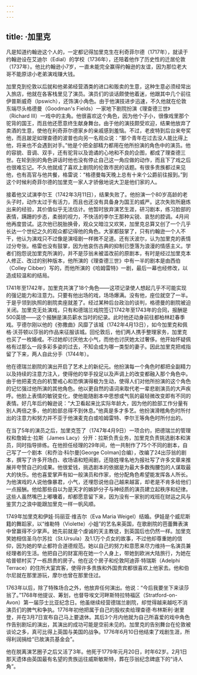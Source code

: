 ```yaml
---
---
---
```

title: ·加里克
---




凡是知道约翰逊这个人的，一定都记得加里克生在利奇菲尔德（1717年），就读于约翰逊设在艾迪尔（Edial）的学校（1736年），还陪着他作了历史性的迁居伦敦（1737年）。他比约翰逊小7岁，一直未能完全赢得约翰逊的友谊，因为那位老大哥不能原谅小老弟演戏赚大钱。

加里克到伦敦以后就和他弟弟经营酒类的进口和贩卖的生意，这种生意必须经常出入旅店，他就在各客栈里见了演员。演员们的谈话颇使他着迷，他跟其中几个前往伊普斯威奇（Ipswich），还饰演小角色。由于他演技进步迅速，不久他就在伦敦东端尽头格德曼（Goodman's Fields）一家地下剧院扮演《理查德三世》（Richard Ⅲ）一戏中的主角。他很喜欢这个角色，因为他个子小，很像戏里那个驼背的国王，而且他还愿意终生献身舞台。由于他的演技颇受欢迎，结果他放弃了卖酒的生意，使他在利奇菲尔德家乡的亲戚感到羞恼。不过，老皮特到后台来夸奖他，而且跛足如理查德的波普也向另一名观众说：“那个青年在过去没人能比得上他，将来也不会遇到对手。”他是个把全部精力都用在他所扮演的角色中的演员。他的容貌、音调、双手，还有驼背以及诡谲的心地和不良的企图，都成了理查德三世。在轮到别的角色讲话时他也没有停止自己这一角应做的动作，而且下了戏之后也很难忘记。不久他就成了喜欢上剧院的伦敦市民的话题。有很多贵族都过来见他，也有高官与他共餐，格雷说：“格德曼每天晚上总有十来个公爵前往报到。”到这个时候利奇菲尔德的加里克一家人才骄傲地说大卫是他们家的人。

接着他又试演李尔王（1742年3月11日），结果失败了。他扮演一个80岁高龄的老头子时，动作太过于有活力，而且也还没有具备身为国王的威严。这次失败所磨炼出来的经验，其价值似乎无法估计。他暂时放弃演艺生涯，研习剧本，练习脸部的表情，蹒跚的步态，柔弱的视力，不快活的李尔王那种尖锐、哀愁的腔调。4月间他再度尝试。这次他已脱胎换骨，观众又暗泣又欢笑，加里克总算又创了一个几乎长达一个世纪之久的观众都记得他的角色。大家都鼓掌了，只有约翰逊一个人不干，他认为演戏只不过像是演哑剧一样微不足道。还有沃波尔，认为加里克的表情过分夸张。格雷也没有鼓掌，因为他哀伤古典的抑制已堕落为浪漫的情感主义。学者们抱怨说加里克所演的，并不是莎翁未被滥改前的原剧本，有时是经过加里克本人修正、改过的别种版本，他所演的《理查德三世》中有一半的剧本是由西伯（Colley Cibber）写的，而他所演的《哈姆雷特》一剧，最后一幕也经修改，以造成较温和的结局。

1741年至1742年，加里克共演了18个角色——这项记录使人想起几乎不可能实现的强记能力和注意力。只要有他出场的戏，场场爆满。没有他，座位就空了一半。于是乎领到执照的剧院卖座就差了。经过某种后台政治的谈判，格德曼的剧院被迫关闭。加里克无处演戏，只有和德瑞兰戏院签订1742年至1743年的合同，报酬是500英镑——这个报酬是演员薪水当时的纪录。此时他还动身前往都柏林赶春季戏。亨德尔刚以他的《弥撒曲》风靡了该城（1742年4月13日），如今加里克和佩格·沃芬顿以莎翁的作品来征服该城。回伦敦后，他们两人携手整理家务，加里克也买了一枚婚戒。不过她却讨厌他太小气，而他也讨厌她太过奢侈。他开始怀疑佩格有过那么一段多彩多姿的过去，不知会成为哪一类型的妻子。因此加里克把戒指留了下来，两人自此分手（1744年）。

他在德瑞兰剧院的演出开启了艺术上的新纪元。他扮演每一个角色时都把全副精力以及持续的注意力注入，使得他的举手投足以及声调上的改变都融入那个角色中。由于他把麦克白的机警戒心和恐惧演得极为生动，使得人们对他所扮演的这个角色的记忆强过他所演的其他角色。他以更自然的语词来取代老一辈悲剧演员的大声疾呼。他脸上表情的敏锐变化，使他能随剧本中思想或气氛的最轻微改变即有不同的表情。好几年后约翰逊说：“大卫看起来比实际年龄大，因为他的脸部工作分量有别人两倍之多，他的脸部总得不到休息。”他真是多才多艺。他扮演滑稽角色时所付出的注意力和努力并不亚于他演麦克白或哈姆雷特、李尔王等角色时所付出的。

在当了5年的演员之后，加里克签了（1747年4月9日）一项合约，把德瑞兰的管理权和詹姆士·拉斯（James Lacy）分开：拉斯负责业务，加里克负责挑选剧本和演员，同时指导排练。在他担任经理的29年间，他一共制作了75个不同的剧本，自己写了一个剧本（和乔治·科尔曼[George Colman]合编），改编了24出莎翁的剧本，撰写了许多开场白、收场语和短闹剧，还隐姓埋名地为报社写了许多文章来推展并夸赞自己的成果。他很爱钱，挑选剧本的依据是为最大多数掏腰包的人谋取最大的快乐。他也喜爱掌声有如一般演员和作家，他分配角色希望能发挥各人所长。为他演戏的人说他像暴君，小气，还埋怨说他自己越来越富，却老是不肯多给他们一点报酬。他给那些自以为是天才的嫉妒分子与神经质的演员建立起秩序和纪律。这些人虽然嘴巴上嘟囔着，却都愿意留下来，因为没有一家别的戏班在财运之风与鉴赏力之浪中能跟加里克一样一帆风顺。

1749年加里克和伊娃·玛丽亚·维吉尔（Eva Maria Weigel）结婚。伊娃是个威尼斯籍的舞蹈家，以“维勒特（Violette）小姐”的艺名来英国，在歌剧院的芭蕾舞表演中曾赢得不少掌声。她先前就是个虔诚的天主教徒，到英国后也仍然一样。加里克笑她相信圣乌尔苏拉（St.Ursula）及1.1万个贞女的故事，不过他却尊重她的信仰，因为她的举止都符合道德规范。她以自己的努力和意愿来尽力维持一名演员兼经理者的生活。他把自己的财富用在她一个人身上，带她到欧洲大陆旅行，为她在哈普顿村买了一栋昂贵的房子。他在这个房子和伦敦阿迪菲·特瑞斯（Adelphi Terrace）的住所大宴宾客，使得许多贵族和外国贵宾都很喜欢上他家去。他和伯尔尼就在那里游玩，摩尔也曾在那里住过。

1763年以后，除了特殊场合之外，他放弃任何演出。他说：“今后我要坐下来读莎翁了。”1768年他提议、筹划，也督导埃文河畔斯特拉特福区（Stratford-on-Avon）第一届莎士比亚纪念日。他虽继续经营德瑞兰剧院，却觉得越来越吃不消演员们的脾气和争执。1776年初他把属于自己的股权卖给理查德·布林斯利·谢里登，并在3月7日宣布自己马上要退休。其后3个月内他就为自己所喜爱的戏中角色作告别剧坛的演出，其演出的成功可能是空前未见的。加里克的告别舞台在伦敦被谈论之多，真可比得上英国与美国的战争。1776年6月10日他结束了戏剧生涯，所得利润捐给“已故演员基金会”。

他在脱离演艺圈子之后又活了3年。他死于1779年元月20日，时年62岁。2月1日那天遗体由英国最有名望的贵族运往威斯敏斯特，葬在莎翁纪念碑底下的“诗人角”。